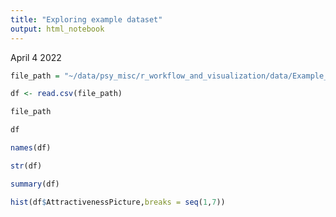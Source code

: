 ```yaml
---
title: "Exploring example dataset"
output: html_notebook
---
```


April 4 2022

```r

file_path = "~/data/psy_misc/r_workflow_and_visualization/data/Example_data.csv"

df <- read.csv(file_path)

```


```r
file_path
```


```r
df
```

```r
names(df)
```

```r
str(df)
```

```r
summary(df)
```

```r
hist(df$AttractivenessPicture,breaks = seq(1,7))
```


```r

```

